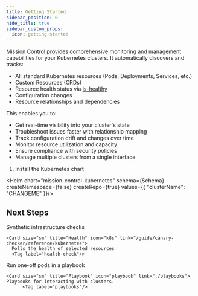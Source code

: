 ```yaml
---
title: Getting Started
sidebar_position: 0
hide_title: true
sidebar_custom_props:
  icon: getting-started
---
```




Mission Control provides comprehensive monitoring and management capabilities for your Kubernetes clusters. It automatically discovers and tracks:

- All standard Kubernetes resources (Pods, Deployments, Services, etc.)
- Custom Resources (CRDs)
- Resource health status via [is-healthy](https://github.com/flanksource/is-healthy)
- Configuration changes
- Resource relationships and dependencies

This enables you to:
- Get real-time visibility into your cluster's state
- Troubleshoot issues faster with relationship mapping
- Track configuration drift and changes over time
- Monitor resource utilization and capacity
- Ensure compliance with security policies
- Manage multiple clusters from a single interface



1. Install the Kubernetes  chart

  <Helm chart="mission-control-kubernetes"
  schema={Schema}
  createNamespace={false}
  createRepo={true}
  values={{
    "clusterName": "CHANGEME"
  }}/>



## Next Steps




<Cards className="border border-t border-solid border-gray-200">

  <Card size="sm" title="Scraper" icon="k8s-customresourcedefinition" link="/guide/config-db/scrapers/kubernetes">
          <Tag label="CRD"/>
  </Card>

   <Card size="sm" title="Resource Check" icon="k8s" link="/guide/canary-checker/reference/kubernetes-resource">
      Synthetic infrastructure checks
      <Tag label="health-check"/>
  </Card>

    <Card size="sm" title="Health" icon="k8s" link="/guide/canary-checker/reference/kubernetes">
      Polls the health of selected resources
      <Tag label="health-check"/>
  </Card>


  <Card size="sm" title="Action" icon="k8s-pod" link="/guide/playbooks/actions/pod">
  Run one-off pods in a playbook
          <Tag label="action"/>
  </Card>

    <Card size="sm" title="Playbook" icon="playbook" link="./playbooks">
    Playbooks for interacting with clusters.
          <Tag label="playbooks"/>
  </Card>

</Cards>


